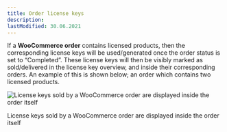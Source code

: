 ```yaml
---
title: Order license keys
description:
lastModified: 30.06.2021
---
```


If a **WooCommerce order** contains licensed products, then the corresponding
license keys will be used/generated once the order status is set to
“Completed”. These license keys will then be visibly marked as sold/delivered
in the license key overview, and inside their corresponding orders. An example
of this is shown below; an order which contains two licensed products.

![License keys sold by a WooCommerce order are displayed inside the order itself](../../../../images/docs/woocommerce-orders/order-license-keys.png)
<p className={"image-desc"}>License keys sold by a WooCommerce order are displayed inside the order itself</p>
